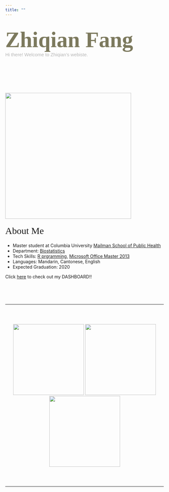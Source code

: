 ```yaml
---
title: ""
---
```


<br/><br/>
<span style="color: #7c795d; font-family: 'Snell Roundhand', cursive; font-size: 70px; font-weight: bold; line-height: 48px; margin: 0;">Zhiqian Fang</span>


<span style="color: #B6B6B6; font-family: 'Optima', sans-serif; font-size: 15px; font-weight: 300;">Hi there! Welcome to Zhiqian's webiste.</span>


</script>
<br/><br/><br/><br/>
<div class="row">
<div class="col-xs-12 col-sm-5 text-center">
<br/>
<img src="images/mypic.jpg" style="width:400px;" align = "top"/> 
</div>
<div class="col-xs-12 col-sm-7">
<span style="font-family: 'Apple Chancery', cursive; font-size: 30px; font-weight: normal; line-height: 48px; margin: 0;"> About Me </span>


* Master student at Columbia University [Mailman School of Public Health](https://www.mailman.columbia.edu/)
* Department: [Biostatistics](https://www.mailman.columbia.edu/become-student/departments/biostatistics/who-we-are)
* Tech Skills: [R prgramming](http://github.com/catherinefzq/), [Microsoft Office Master 2013](https://www.youracclaim.com/badges/9dcb8605-e247-4e8d-b32f-8aba976b3bb5/linked_in_profile)
* Languages: Mandarin, Cantonese, English
* Expected Graduation: 2020


Click [here](flexdashboard.html) to check out my DASHBOARD!!

</div>
</div>


<br/><br/><br/>

***

<br/><br/>

<center>
<div class="scroll">
<img src="images/graduation.jpeg" style="height:225px;"/>
<img src="images/lake.jpg" style="height: 225px;"/>
<img src="images/luguhu.jpg"  style="height:225px;"/></div>
</center>

<br/><br/>

***
<br/><br/>